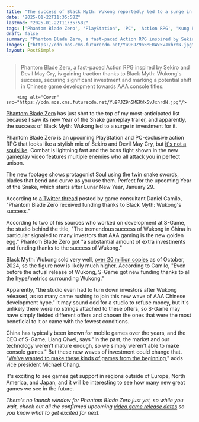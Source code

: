 ```yaml
---
title: "The success of Black Myth: Wukong reportedly led to a surge in investment in games like the stylish action RPG Phantom Blade Zero"
date: "2025-01-22T11:35:58Z"
lastmod: "2025-01-22T11:35:58Z"
tags: ['Phantom Blade Zero', 'PlayStation', 'PC', 'Action RPG', 'Kung Fu', 'Sekiro', 'Devil May Cry', 'Black Myth: Wukong', 'China']
draft: false
summary: "Phantom Blade Zero, a fast-paced Action RPG inspired by Sekiro and Devil May Cry, is gaining traction thanks to Black Myth: Wukong's success, securing significant investment and marking a potential shift in Chinese game development towards AAA console titles."
images: ["https://cdn.mos.cms.futurecdn.net/Yu9PJZ9n5MERWx5vJxhrdN.jpg"]
layout: PostSimple
---
```

> Phantom Blade Zero, a fast-paced Action RPG inspired by Sekiro and Devil May Cry, is gaining traction thanks to Black Myth: Wukong's success, securing significant investment and marking a potential shift in Chinese game development towards AAA console titles.


        <img alt="Cover" src="https://cdn.mos.cms.futurecdn.net/Yu9PJZ9n5MERWx5vJxhrdN.jpg"/>
        
[<u>Phantom Blade Zero</u>](https://www.gamesradar.com/games/action-rpg/phantom-blade-zero-is-a-kung-fu-punk-action-rpg-that-wants-to-follow-in-the-footsteps-of-black-myth-wukong-theres-a-lot-of-pressure-on-us-but-i-think-in-a-good-way/) has just shot to the top of my most-anticipated list because I saw its new Year of the Snake gameplay trailer, and apparently, the success of Black Myth: Wukong led to a surge in investment for it.

Phantom Blade Zero is an upcoming PlayStation and PC-exclusive action RPG that looks like a stylish mix of Sekiro and Devil May Cry, but [<u>it's not a soulslike</u>](https://www.gamesradar.com/games/action-rpg/phantom-blade-zero-is-not-a-soulslike-its-an-irresponsibly-fast-action-rpg-thats-somehow-become-one-of-my-summer-game-fest-favorites/). Combat is lightning fast and the boss fight shown in the new gameplay video features multiple enemies who all attack you in perfect unison.

The new footage shows protagonist Soul using the twin snake swords, blades that bend and curve as you use them. Perfect for the upcoming Year of the Snake, which starts after Lunar New Year, January 29.

According to [<u>a Twitter thread</u>](https://x.com/DanielOlimac/status/1881774128275100038) posted by game consultant Daniel Camilo, "Phantom Blade Zero received funding thanks to Black Myth: Wukong's success."

According to two of his sources who worked on development at S-Game, the studio behind the title, "The tremendous success of Wukong in China in particular signaled to many investors that AAA gaming is the new golden egg." Phantom Blade Zero got "a substantial amount of extra investments and funding thanks to the success of Wukong."

Black Myth: Wukong sold very well, [<u>over 20 million copies</u>](https://www.gamesradar.com/games/action-rpg/black-myth-wukong-reportedly-cost-around-usd43-million-to-make-and-this-usd60-action-rpg-has-now-sold-over-20-million-copies-across-pc-and-ps5/) as of October, 2024, so the figure now is likely much higher. According to Camilo, "Even before the actual release of Wukong, S-Game got new funding thanks to all the hype/metrics surrounding Wukong."

Apparently, "the studio even had to turn down investors after Wukong released, as so many came rushing to join this new wave of AAA Chinese development hype." It may sound odd for a studio to refuse money, but it's unlikely there were no strings attached to these offers, so S-Game may have simply fielded different offers and chosen the ones that were the most beneficial to it or came with the fewest conditions.

China has typically been known for mobile games over the years, and the CEO of S-Game, Liang Qiwei, says "In the past, the market and our technology weren't mature enough, so we simply weren't able to make console games." But these new waves of investment could change that. "[We've wanted to make these kinds of games from the beginning](https://www.gamesradar.com/games/action-rpg/phantom-blade-zero-dev-says-its-not-just-black-myth-wukong-the-chinese-console-boom-has-been-building-weve-wanted-to-make-these-kinds-of-games-from-the-beginning/)," adds vice president Michael Chang.

It's exciting to see games get support in regions outside of Europe, North America, and Japan, and it will be interesting to see how many new great games we see in the future.

*There's no launch window for Phantom Blade Zero just yet, so while you wait, check out all the confirmed upcoming *[<em>video game release dates</em>](https://www.gamesradar.com/video-game-release-dates/)* so you know what to get excited for next.*
        